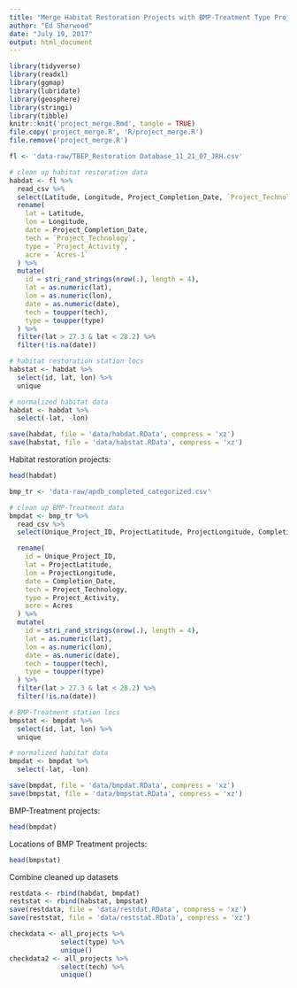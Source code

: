 ```yaml
---
title: "Merge Habitat Restoration Projects with BMP-Treatment Type Projects"
author: "Ed Sherwood"
date: "July 19, 2017"
output: html_document
---
```

```r
library(tidyverse)
library(readxl)
library(ggmap)
library(lubridate)
library(geosphere)
library(stringi)
library(tibble)
knitr::knit('project_merge.Rmd', tangle = TRUE)
file.copy('project_merge.R', 'R/project_merge.R')
file.remove('project_merge.R')
```
```r
fl <- 'data-raw/TBEP_Restoration Database_11_21_07_JRH.csv'

# clean up habitat restoration data
habdat <- fl %>% 
  read_csv %>% 
  select(Latitude, Longitude, Project_Completion_Date, `Project_Technology`, `Project_Activity`, `Acres-1`) %>% 
  rename(
    lat = Latitude, 
    lon = Longitude, 
    date = Project_Completion_Date, 
    tech = `Project_Technology`, 
    type = `Project_Activity`,
    acre = `Acres-1`
  ) %>% 
  mutate(
    id = stri_rand_strings(nrow(.), length = 4),
    lat = as.numeric(lat),
    lon = as.numeric(lon),
    date = as.numeric(date),
    tech = toupper(tech),
    type = toupper(type)
  ) %>% 
  filter(lat > 27.3 & lat < 28.2) %>% 
  filter(!is.na(date))

# habitat restoration station locs
habstat <- habdat %>% 
  select(id, lat, lon) %>% 
  unique

# normalized habitat data
habdat <- habdat %>% 
  select(-lat, -lon)

save(habdat, file = 'data/habdat.RData', compress = 'xz')
save(habstat, file = 'data/habstat.RData', compress = 'xz')
```

Habitat restoration projects:
```r
head(habdat)
```

```r
bmp_tr <- 'data-raw/apdb_completed_categorized.csv'

# clean up BMP-Treatment data
bmpdat <- bmp_tr %>% 
  read_csv %>% 
  select(Unique_Project_ID, ProjectLatitude, ProjectLongitude, Completion_Date, Project_Technology, Project_Activity, Acres) %>% 

  rename(
    id = Unique_Project_ID,
    lat = ProjectLatitude, 
    lon = ProjectLongitude, 
    date = Completion_Date, 
    tech = Project_Technology, 
    type = Project_Activity, 
    acre = Acres
  ) %>% 
  mutate(
    id = stri_rand_strings(nrow(.), length = 4),
    lat = as.numeric(lat),
    lon = as.numeric(lon),
    date = as.numeric(date),
    tech = toupper(tech),
    type = toupper(type)
  ) %>% 
  filter(lat > 27.3 & lat < 28.2) %>% 
  filter(!is.na(date))

# BMP-Treatment station locs
bmpstat <- bmpdat %>% 
  select(id, lat, lon) %>% 
  unique

# normalized habitat data
bmpdat <- bmpdat %>% 
  select(-lat, -lon)

save(bmpdat, file = 'data/bmpdat.RData', compress = 'xz')
save(bmpstat, file = 'data/bmpstat.RData', compress = 'xz')
```

BMP-Treatment projects:
```r
head(bmpdat)
```
Locations of BMP Treatment projects:
```r
head(bmpstat)
```

Combine cleaned up datasets
```r
restdata <- rbind(habdat, bmpdat)
reststat <- rbind(habstat, bmpstat)
save(restdata, file = 'data/restdat.RData', compress = 'xz')
save(reststat, file = 'data/reststat.RData', compress = 'xz')

checkdata <- all_projects %>%
             select(type) %>%
             unique()
checkdata2 <- all_projects %>%
             select(tech) %>%
             unique()
```
